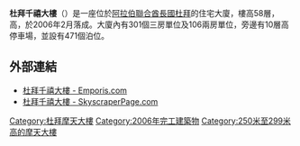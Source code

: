 {{Infobox Skyscraper
|building_name = 杜拜千禧大樓<br />Millennium Tower
|image=
|caption=
|use = 住宅
|address=
|location = {{UAE}}[[杜拜|杜拜]]
|roof= 
|antenna_spire = {{Convert|285|m|ft|0|abbr=on}}
|floor_count = 58層
|groundbreaking=
|built = 2006年
|completion_date = 2006年
|opening=2006年
|elevator_count=
|floor_area = {{convert|99800|sqm|sqft}}
|developer = Dubai Contracting Company LLC
|architect = WS Atkins & Partners 
|}}

'''杜拜千禧大樓'''（{{lang-en|'''Millennium Tower'''}}）是一座位於[[阿拉伯聯合酋長國|阿拉伯聯合酋長國]][[杜拜|杜拜]]的住宅大廈，樓高58層，高{{Convert|285|m|ft|0|abbr=on}}，於2006年2月落成。大廈內有301個三房單位及106兩房單位，旁邊有10層高停車場，並設有471個泊位。

==外部連結==
*[http://www.emporis.com/en/wm/bu/?id=brightstarttower-dubai-unitedarabemirates 杜拜千禧大樓 - Emporis.com] {{Wayback|url=http://www.emporis.com/en/wm/bu/?id=brightstarttower-dubai-unitedarabemirates |date=20070930175010 }}
*[http://skyscraperpage.com/cities/?buildingID=33288 杜拜千禧大樓 - SkyscraperPage.com] {{Wayback|url=http://skyscraperpage.com/cities/?buildingID=33288 |date=20071022075848 }}

{{coord|25|11|41|N|55|15|57|E|type:buildings|display=title}}

[[Category:杜拜摩天大樓|Category:杜拜摩天大樓]]
[[Category:2006年完工建築物|Category:2006年完工建築物]]
[[Category:250米至299米高的摩天大樓|Category:250米至299米高的摩天大樓]]